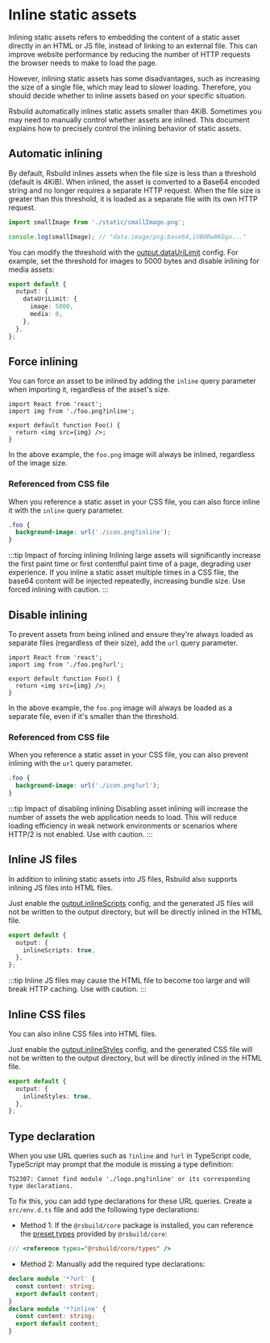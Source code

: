 # Inline static assets

Inlining static assets refers to embedding the content of a static asset directly in an HTML or JS file, instead of linking to an external file. This can improve website performance by reducing the number of HTTP requests the browser needs to make to load the page.

However, inlining static assets has some disadvantages, such as increasing the size of a single file, which may lead to slower loading. Therefore, you should decide whether to inline assets based on your specific situation.

Rsbuild automatically inlines static assets smaller than 4KiB. Sometimes you may need to manually control whether assets are inlined. This document explains how to precisely control the inlining behavior of static assets.

## Automatic inlining

By default, Rsbuild inlines assets when the file size is less than a threshold (default is 4KiB). When inlined, the asset is converted to a Base64 encoded string and no longer requires a separate HTTP request. When the file size is greater than this threshold, it is loaded as a separate file with its own HTTP request.

```js
import smallImage from './static/smallImage.png';

console.log(smallImage); // "data:image/png;base64,iVBORw0KGgo..."
```

You can modify the threshold with the [output.dataUriLimit](/config/output/data-uri-limit) config. For example, set the threshold for images to 5000 bytes and disable inlining for media assets:

```ts
export default {
  output: {
    dataUriLimit: {
      image: 5000,
      media: 0,
    },
  },
};
```

## Force inlining

You can force an asset to be inlined by adding the `inline` query parameter when importing it, regardless of the asset's size.

```tsx
import React from 'react';
import img from './foo.png?inline';

export default function Foo() {
  return <img src={img} />;
}
```

In the above example, the `foo.png` image will always be inlined, regardless of the image size.

### Referenced from CSS file

When you reference a static asset in your CSS file, you can also force inline it with the `inline` query parameter.

```css
.foo {
  background-image: url('./icon.png?inline');
}
```

:::tip Impact of forcing inlining
Inlining large assets will significantly increase the first paint time or first contentful paint time of a page, degrading user experience. If you inline a static asset multiple times in a CSS file, the base64 content will be injected repeatedly, increasing bundle size. Use forced inlining with caution.
:::

## Disable inlining

To prevent assets from being inlined and ensure they're always loaded as separate files (regardless of their size), add the `url` query parameter.

```tsx
import React from 'react';
import img from './foo.png?url';

export default function Foo() {
  return <img src={img} />;
}
```

In the above example, the `foo.png` image will always be loaded as a separate file, even if it's smaller than the threshold.

### Referenced from CSS file

When you reference a static asset in your CSS file, you can also prevent inlining with the `url` query parameter.

```css
.foo {
  background-image: url('./icon.png?url');
}
```

:::tip Impact of disabling inlining
Disabling asset inlining will increase the number of assets the web application needs to load. This will reduce loading efficiency in weak network environments or scenarios where HTTP/2 is not enabled. Use with caution.
:::

## Inline JS files

In addition to inlining static assets into JS files, Rsbuild also supports inlining JS files into HTML files.

Just enable the [output.inlineScripts](/config/output/inline-scripts) config, and the generated JS files will not be written to the output directory, but will be directly inlined in the HTML file.

```ts
export default {
  output: {
    inlineScripts: true,
  },
};
```

:::tip
Inline JS files may cause the HTML file to become too large and will break HTTP caching. Use with caution.
:::

## Inline CSS files

You can also inline CSS files into HTML files.

Just enable the [output.inlineStyles](/config/output/inline-styles) config, and the generated CSS file will not be written to the output directory, but will be directly inlined in the HTML file.

```ts
export default {
  output: {
    inlineStyles: true,
  },
};
```

## Type declaration

When you use URL queries such as `?inline` and `?url` in TypeScript code, TypeScript may prompt that the module is missing a type definition:

```
TS2307: Cannot find module './logo.png?inline' or its corresponding type declarations.
```

To fix this, you can add type declarations for these URL queries. Create a `src/env.d.ts` file and add the following type declarations:

- Method 1: If the `@rsbuild/core` package is installed, you can reference the [preset types](/guide/basic/typescript#preset-types) provided by `@rsbuild/core`:

```ts
/// <reference types="@rsbuild/core/types" />
```

- Method 2: Manually add the required type declarations:

```ts
declare module '*?url' {
  const content: string;
  export default content;
}
declare module '*?inline' {
  const content: string;
  export default content;
}
```
